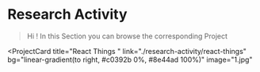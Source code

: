 # Research Activity
> Hi ! In this Section you can browse the corresponding Project


<ProjectCard
  title="React Things "
  link="./research-activity/react-things"
  bg="linear-gradient(to right, #c0392b 0%, #8e44ad 100%)"
  image="1.jpg"
>
 
</ProjectCard>
<ProjectCard
  title="Back-end Section"
  link="./research-activity/back-end"
  bg="linear-gradient(to right, #c0392b 0%, #8e44ad 100%)"
  image="2.jpg"
>
 
</ProjectCard>
<ProjectCard
  title="Artificial Intelegence"
  link="./research-activity/artificial-intelegence"
  bg="linear-gradient(to right, #acb6e5 0%, #86fde8 100%)"
  image="3.jpg"
>
  
</ProjectCard>
